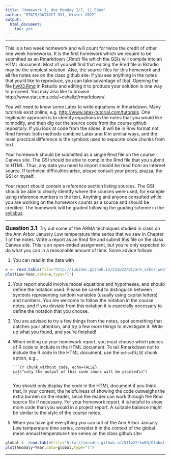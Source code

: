 ```yaml
---
title: "Homework 3, due Monday 2/7, 11.59pm"
author: "STATS/DATASCI 531, Winter 2022"
output:
  html_document:
    toc: yes
---
```


\newcommand\prob{\mathbb{P}}
\newcommand\E{\mathbb{E}}
\newcommand\var{\mathrm{Var}}
\newcommand\cov{\mathrm{Cov}}

-----------

This is a two week homework and will count for twice the credit of other one week homeworks. It is the first homework which we require to be submitted as an Rmarkdown (.Rmd) file which the GSIs will compile into an HTML document. Most of you will find that editing the Rmd file in Rstudio may be the simplest solution. Also, the source files for this homework and all the notes are on the class github site: if you see anything in the notes that you'd like to reproduce, you can take advantage of that. Opening the file [hw03.Rmd](hw03.Rmd) in Rstudio and editing it to produce your solution is one way to proceed. You may also like to browse http://www.stat.cmu.edu/~cshalizi/rmarkdown/.

You will need to know some Latex to write equations in Rmarkdown. Many tutorials exist online, e.g. [http://www.latex-tutorial.com/tutorials](http://www.latex-tutorial.com/tutorials/). One legitimate approach is to identify equations in the notes that you would like to modify, and then dig out the source code from the course github repository. If you look at code from the slides, it will be in Rnw format not Rmd format: both methods combine Latex and R in similar ways, and the main practical difference is the symbols used to separate code chunks from text.

Your homework should be submitted as a single Rmd file on the course Canvas site. The GSI should be able to compile the Rmd file that you submit to HTML. Thus, any data you need to import should be read from an internet source. If technical difficulties arise, please consult your peers, piazza, the GSI or myself. 

Your report should contain a reference section listing sources. The GSI should be able to clearly identify where the sources were used, for example using reference numbers in the text. Anything and anyone consulted while you are working on the homework counts as a source and should be credited. The homework will be graded following the grading scheme in the [syllabus](../syllabus.html).

--------

**<big>Question 3.1</big>**. Try out some of the ARMA techniques studied in class on the Ann Arbor January Low temperature time series that we saw in Chapter 1 of the notes. Write a report as an Rmd file and submit this file on the class Canvas site. This is an open-ended assignment, but you're only expected to do what you can in a reasonable amount of time. Some advice follows.

1.  You can read in the data with 
```r
x <- read.table(file="http://ionides.github.io/531w22/01/ann_arbor_weather.csv",header=TRUE)
plot(Low~Year,data=x,type="l")
```

2.  Your report should involve model equations and hypotheses, and should define the notation used. Please be careful to distinguish between symbols representing random variables (usually using capital letters) and numbers. You are welcome to follow the notation in the course notes, and if you deviate from this notation it is especially necessary to define the notation that you choose. 

3.  You are advised to try a few things from the notes, spot something that catches your attention, and try a few more things to investigate it. Write up what you found, and you're finished!

4.  When writing up your homework report, you must choose which pieces of R code to include in the HTML document. To tell Rmarkdown not to include the R code in the HTML document, use the `echo=FALSE` chunk option, e.g.,
<pre><code>```{r chunk_without_code, echo=FALSE}
cat("only the output of this code chunk will be printed\n")
```</code></pre>
You should only display the code in the HTML document if you think that, in your context, the helpfulness of showing the code outweighs the extra burden on the reader, since the reader can work through the Rmd source file if necessary. For your homework report, it is helpful to show more code than you would in a project report. A suitable balance might be similar to the style of the course notes.

5.  When you have got everything you can out of the Ann Arbor January Low temperature time series, consider it in the context of the global mean annual temperature time series on the class github site:
```r
global <- read.table(file="http://ionides.github.io/531w22/hw03/Global_Temperature.txt",header=TRUE)
plot(Anomaly~Year,data=global,type="l")
```

-----------